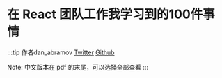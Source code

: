 # 在 React 团队工作我学习到的100件事情

:::tip 作者dan_abramov
[Twitter](https://twitter.com/dan_abramov) [Github](https://github.com/gaearon)

Note: 中文版本在 pdf 的末尾，可以选择全部查看
:::


<Book
	pdf={pdf}
/>